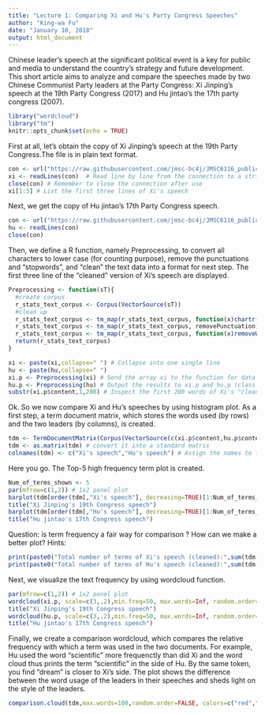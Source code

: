 ```yaml
---
title: "Lecture 1: Comparing Xi and Hu's Party Congress Speeches"
author: "King-wa Fu"
date: "January 10, 2018"
output: html_document
---
```

Chinese leader's speech at the significant political event is a key for public and media to understand the country's strategy and future development. This short article aims to analyze and compare the speeches made by two Chinese Communist Party leaders at the Party Congress: Xi Jinping's speech at the 19th Party Congress (2017) and Hu jintao's the 17th party congress (2007).   

```r
library("wordcloud")
library("tm")
knitr::opts_chunk$set(echo = TRUE)
```

First at all, let's obtain the copy of Xi Jinping's speech at the 19th Party Congress.The file is in plain text format.

```r
con <- url("https://raw.githubusercontent.com/jmsc-bc4j/JMSC6116_public/c3e6e6d6cdc555e78a83f1b81e6cc4c7b51d1377/Xi.txt") # Establish a connection via url
xi <- readLines(con)  # Read line by line from the connection to a string array xi
close(con) # Remember to close the connection after use
xi[1:3] # List the first three lines of Xi's speech
```

Next, we get the copy of Hu jintao's 17th Party Congress speech.

```r
con <- url("https://raw.githubusercontent.com/jmsc-bc4j/JMSC6116_public/c3e6e6d6cdc555e78a83f1b81e6cc4c7b51d1377/Hu.txt")
hu <- readLines(con)
close(con)
```

Then, we define a R function, namely Preprocessing, to convert all characters to lower case (for counting purpose), remove the punctuations and "stopwords", and "clean" the text data into a format for next step. The first three line of the "cleaned" version of Xi's speech are displayed.

```r

Preprocessing <- function(sT){
  #create corpus
  r_stats_text_corpus <- Corpus(VectorSource(sT))
  #clean up
  r_stats_text_corpus <- tm_map(r_stats_text_corpus, function(x)chartr("ABCDEFGHIJKLMNOPQRSTUVWXYZ","abcdefghijklmnopqrstuvwxyz",x))### Convert to lower case
  r_stats_text_corpus <- tm_map(r_stats_text_corpus, removePunctuation)   ### remove punctuation
  r_stats_text_corpus <- tm_map(r_stats_text_corpus, function(x)removeWords(x,stopwords("english")))  #### remove stopwords
  return(r_stats_text_corpus)
}

xi <- paste(xi,collapse=" ") # Collapse into one single line
hu <- paste(hu,collapse=" ")
xi.p <- Preprocessing(xi) # Send the array xi to the function for data cleaning
hu.p <- Preprocessing(hu) # Output the results to xi.p and hu.p (class "Corpus")
substr(xi.p$content,1,200) # Inspect the first 200 words of Xi's "cleaned" speech
```

Ok. So we now compare Xi and Hu's speeches by using histogram plot. As a first step, a term document matrix, which stores the words used (by rows) and the two leaders (by columns), is created.  

```r

tdm <- TermDocumentMatrix(Corpus(VectorSource(c(xi.p$content,hu.p$content)))) # Create a term document matrix
tdm <- as.matrix(tdm) # convert it into a standard matrix
colnames(tdm) <- c("Xi's speech","Hu's speech") # Assign the names to the columns
```

Here you go. The Top-5 high frequency term plot is created.

``` r

Num_of_terms_shown <- 5
par(mfrow=c(1,2)) # 1x2 panel plot
barplot(tdm[order(tdm[,"Xi's speech"], decreasing=TRUE)[1:Num_of_terms_shown],"Xi's speech"],col="red", cex.names = 0.6, horiz=TRUE)
title("Xi Jinping's 19th Congress speech")
barplot(tdm[order(tdm[,"Hu's speech"], decreasing=TRUE)[1:Num_of_terms_shown],"Hu's speech"],col="blue", cex.names = 0.6, horiz=TRUE)
title("Hu jintao's 17th Congress speech")
```

Question: is term frequency a fair way for comparison ? How can we make a better plot?
Hints:
```r
print(paste0("Total number of terms of Xi's speech (cleaned):",sum(tdm[,"Xi's speech"])))
print(paste0("Total number of terms of Hu's speech (cleaned):",sum(tdm[,"Hu's speech"])))
```

Next, we visualize the text frequency by using wordcloud function.

```r

par(mfrow=c(1,2)) # 1x2 panel plot
wordcloud(xi.p, scale=c(3,.2),min.freq=50, max.words=Inf, random.order=F, colors=brewer.pal(8, "Accent"))   
title("Xi Jinping's 19th Congress speech")
wordcloud(hu.p, scale=c(3,.2),min.freq=50, max.words=Inf, random.order=F, colors=brewer.pal(8, "Dark2"))   
title("Hu jintao's 17th Congress speech")
```

Finally, we create a comparison wordcloud, which compares the relative frequency with which a term was used in the two documents. For example, Hu used the word "scientific" more frequenctly than did Xi and the word cloud thus prints the term "scientific" in the side of Hu. By the same token, you find "dream" is closer to Xi's side. The plot shows the difference between the word usage of the leaders in their speeches and sheds light on the style of the leaders. 

```r

comparison.cloud(tdm,max.words=100,random.order=FALSE, colors=c("red","blue"))
```
